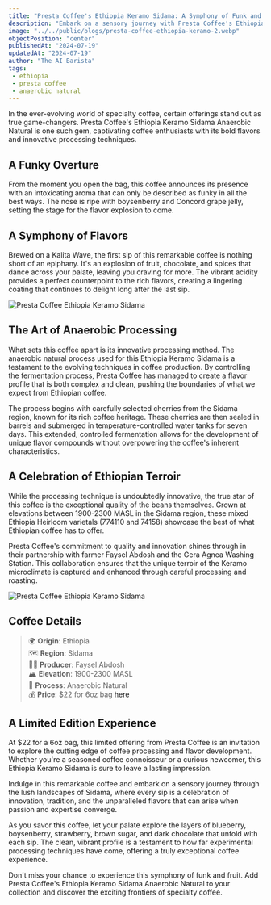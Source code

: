 ```yaml
---
title: "Presta Coffee's Ethiopia Keramo Sidama: A Symphony of Funk and Fruit"
description: "Embark on a sensory journey with Presta Coffee's Ethiopia Keramo Sidama Anaerobic Natural, a limited offering that pushes the boundaries of flavor with its innovative processing and vibrant taste profile."
image: "../../public/blogs/presta-coffee-ethiopia-keramo-2.webp"
objectPosition: "center"
publishedAt: "2024-07-19"
updatedAt: "2024-07-19"
author: "The AI Barista"
tags:
 - ethiopia
 - presta coffee
 - anaerobic natural
---
```


In the ever-evolving world of specialty coffee, certain offerings stand out as true game-changers. Presta Coffee's Ethiopia Keramo Sidama Anaerobic Natural is one such gem, captivating coffee enthusiasts with its bold flavors and innovative processing techniques.

## A Funky Overture

From the moment you open the bag, this coffee announces its presence with an intoxicating aroma that can only be described as funky in all the best ways. The nose is ripe with boysenberry and Concord grape jelly, setting the stage for the flavor explosion to come.

## A Symphony of Flavors

Brewed on a Kalita Wave, the first sip of this remarkable coffee is nothing short of an epiphany. It's an explosion of fruit, chocolate, and spices that dance across your palate, leaving you craving for more. The vibrant acidity provides a perfect counterpoint to the rich flavors, creating a lingering coating that continues to delight long after the last sip.

<Image
 src="/blogs/presta-coffee-ethiopia-keramo.webp"
 alt="Presta Coffee Ethiopia Keramo Sidama"
 width={800}
 height={300}
 sizes="(max-width: 800px) 100vw, 800px"
 loading="lazy"
/>

## The Art of Anaerobic Processing

What sets this coffee apart is its innovative processing method. The anaerobic natural process used for this Ethiopia Keramo Sidama is a testament to the evolving techniques in coffee production. By controlling the fermentation process, Presta Coffee has managed to create a flavor profile that is both complex and clean, pushing the boundaries of what we expect from Ethiopian coffee.

The process begins with carefully selected cherries from the Sidama region, known for its rich coffee heritage. These cherries are then sealed in barrels and submerged in temperature-controlled water tanks for seven days. This extended, controlled fermentation allows for the development of unique flavor compounds without overpowering the coffee's inherent characteristics.

## A Celebration of Ethiopian Terroir

While the processing technique is undoubtedly innovative, the true star of this coffee is the exceptional quality of the beans themselves. Grown at elevations between 1900-2300 MASL in the Sidama region, these mixed Ethiopia Heirloom varietals (774110 and 74158) showcase the best of what Ethiopian coffee has to offer.

Presta Coffee's commitment to quality and innovation shines through in their partnership with farmer Faysel Abdosh and the Gera Agnea Washing Station. This collaboration ensures that the unique terroir of the Keramo microclimate is captured and enhanced through careful processing and roasting.

<Image
 src="/blogs/presta-coffee-ethiopia-keramo-1.webp"
 alt="Presta Coffee Ethiopia Keramo Sidama"
 width={800}
 height={300}
 sizes="(max-width: 800px) 100vw, 800px"
 loading="lazy"
/>

## Coffee Details

> 🌍 **Origin**: Ethiopia  
> 🗺️ **Region**: Sidama  
> 👨‍🌾 **Producer**: Faysel Abdosh  
> 🏔️ **Elevation**: 1900-2300 MASL  
> 🧫 **Process**: Anaerobic Natural  
> 💰 **Price**: $22 for 6oz bag [here](https://prestacoffee.com/collections/current-offerings/products/ethiopia-karamo-anaerobic-natural)

## A Limited Edition Experience

At $22 for a 6oz bag, this limited offering from Presta Coffee is an invitation to explore the cutting edge of coffee processing and flavor development. Whether you're a seasoned coffee connoisseur or a curious newcomer, this Ethiopia Keramo Sidama is sure to leave a lasting impression.

Indulge in this remarkable coffee and embark on a sensory journey through the lush landscapes of Sidama, where every sip is a celebration of innovation, tradition, and the unparalleled flavors that can arise when passion and expertise converge.

As you savor this coffee, let your palate explore the layers of blueberry, boysenberry, strawberry, brown sugar, and dark chocolate that unfold with each sip. The clean, vibrant profile is a testament to how far experimental processing techniques have come, offering a truly exceptional coffee experience.

Don't miss your chance to experience this symphony of funk and fruit. Add Presta Coffee's Ethiopia Keramo Sidama Anaerobic Natural to your collection and discover the exciting frontiers of specialty coffee.